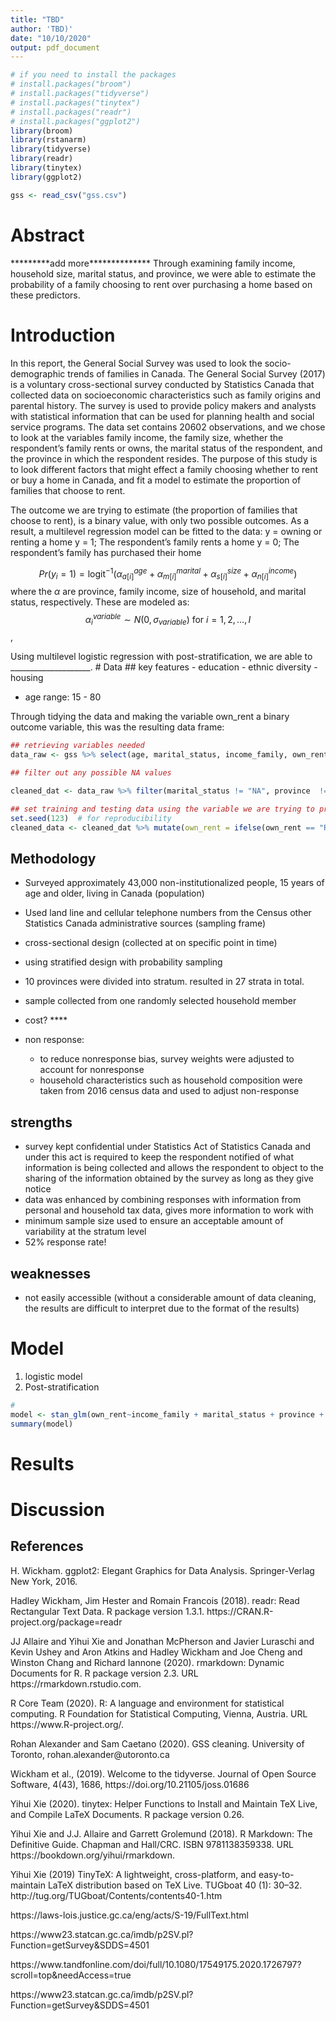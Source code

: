 ```yaml
---
title: "TBD"
author: 'TBD)'
date: "10/10/2020"
output: pdf_document
---
```


```r
# if you need to install the packages 
# install.packages("broom")
# install.packages("tidyverse")
# install.packages("tinytex")
# install.packages("readr")
# install.packages("ggplot2")
library(broom)
library(rstanarm)
library(tidyverse)
library(readr)
library(tinytex)
library(ggplot2)

gss <- read_csv("gss.csv")
```

# Abstract

*********add more**************
Through examining family income, household size, marital status, and province, we were able to estimate the probability of a family choosing to rent over purchasing a home based on these predictors.

# Introduction

In this report, the General Social Survey  was used to look the socio-demographic trends of families in Canada.
The General Social Survey (2017) is a voluntary cross-sectional survey conducted by Statistics Canada that collected data on socioeconomic characteristics such as family origins and parental history. The survey is used to provide policy makers and analysts with statistical information that can be used for planning health and social service programs. The data set contains 20602 observations, and we chose to look at the variables family income, the family size, whether the respondent's family rents or owns, the marital status of the respondent, and the province in which the respondent resides. The purpose of this study is to look different factors that might effect a family choosing whether to rent or buy a home in Canada, and fit a model to estimate the proportion of families that choose to rent.

The outcome we are trying to estimate (the proportion of families that choose to rent), is a binary value, with only two possible outcomes. As a result, a multilevel regression model can be fitted to the data:
y = owning or renting a home
y = 1; The respondent's family rents a home
y = 0; The respondent's family has purchased their home

$$Pr(y_i = 1) = \mbox{logit}^{-1}\left(\alpha^{age}_{a[i]} + \alpha^{marital}_{m[i]} + \alpha^{size}_{s[i]} + \alpha^{income}_{n[i]}\right) $$
where the $\alpha$ are province, family income, size of household,  and marital status, respectively. These are modeled as:
$$\alpha^{variable}_i \sim N(0, \sigma_{variable})\mbox{ for }i = 1, 2, \ldots, I$$,

Using multilevel  logistic regression with post-stratification, we are able to ____________________.
# Data
## key features
- education
- ethnic diversity
- housing

- age range: 15 - 80

Through tidying the data and making the variable own_rent a binary outcome variable, this was the resulting data frame:
```r
## retrieving variables needed
data_raw <- gss %>% select(age, marital_status, income_family, own_rent, hh_size, province)

## filter out any possible NA values

cleaned_dat <- data_raw %>% filter(marital_status != "NA", province  != "NA", own_rent  != "NA", hh_size != "NA", own_rent != "Don't know")

## set training and testing data using the variable we are trying to predict to check generalization error
set.seed(123)  # for reproducibility
cleaned_data <- cleaned_dat %>% mutate(own_rent = ifelse(own_rent == "Rented, even if no cash rent is paid", 1, 0))
```

## Methodology

- Surveyed approximately 43,000 non-institutionalized people, 15 years of age and older, living in Canada (population)
- Used land line and cellular telephone numbers from the Census other Statistics Canada administrative sources (sampling frame)
- cross-sectional design (collected at on specific point in time)

- using stratified design with probability sampling
- 10 provinces were divided into stratum. resulted in 27 strata in total. 

- sample collected from one randomly selected household member
- cost? ****

- non response:
  - to reduce nonresponse bias, survey weights were adjusted to account for nonresponse 
  - household characteristics such as  household composition were taken from 2016 census data and used to adjust non-response

## strengths
  -  survey kept confidential under Statistics Act of Statistics Canada and  under this act is required to keep the respondent notified of what information is being collected and allows the respondent to object to the sharing of the information obtained by the survey as long as they give notice
  - data was enhanced by combining responses with information from personal and household tax data, gives more information to work with
  - minimum sample size used to ensure an acceptable amount of variability at the stratum level
  - 52% response rate!
  
  
## weaknesses
- not easily accessible (without a considerable amount of data cleaning, the results are difficult to interpret due to the format of the results)

# Model
1. logistic model
2. Post-stratification 
```r
# 
model <- stan_glm(own_rent~income_family + marital_status + province + hh_size, family=binomial(link = "logit"), data=cleaned_data)
summary(model)


```
# Results
# Discussion

## References




H. Wickham. ggplot2: Elegant Graphics for Data Analysis. Springer-Verlag New York, 2016.

Hadley Wickham, Jim Hester and Romain Francois (2018). readr: Read Rectangular Text Data. R package version 1.3.1.
  https://CRAN.R-project.org/package=readr

JJ Allaire and Yihui Xie and Jonathan McPherson and Javier Luraschi and Kevin Ushey and Aron Atkins and Hadley
  Wickham and Joe Cheng and Winston Chang and Richard Iannone (2020). rmarkdown: Dynamic Documents for R. R package
  version 2.3. URL https://rmarkdown.rstudio.com.
  
 R Core Team (2020). R: A language and environment for statistical computing. R Foundation for Statistical
  Computing, Vienna, Austria. URL https://www.R-project.org/.
  
Rohan Alexander and Sam Caetano (2020). GSS cleaning. University of Toronto, rohan.alexander@utoronto.ca

Wickham et al., (2019). Welcome to the tidyverse. Journal of Open Source Software, 4(43), 1686,
  https://doi.org/10.21105/joss.01686
  
Yihui Xie (2020). tinytex: Helper Functions to Install and Maintain TeX Live, and Compile LaTeX Documents. R
  package version 0.26.
  
Yihui Xie and J.J. Allaire and Garrett Grolemund (2018). R Markdown: The Definitive Guide. Chapman and Hall/CRC.
  ISBN 9781138359338. URL https://bookdown.org/yihui/rmarkdown.
  
Yihui Xie (2019) TinyTeX: A lightweight, cross-platform, and easy-to-maintain LaTeX distribution based on TeX
  Live. TUGboat 40 (1): 30--32. http://tug.org/TUGboat/Contents/contents40-1.htm


https://laws-lois.justice.gc.ca/eng/acts/S-19/FullText.html

https://www23.statcan.gc.ca/imdb/p2SV.pl?Function=getSurvey&SDDS=4501

https://www.tandfonline.com/doi/full/10.1080/17549175.2020.1726797?scroll=top&needAccess=true

https://www23.statcan.gc.ca/imdb/p2SV.pl?Function=getSurvey&SDDS=4501
